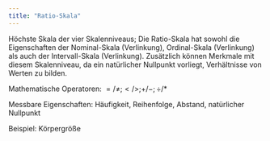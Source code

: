 ```yaml
---
title: "Ratio-Skala"
---
```


Höchste Skala der vier Skalenniveaus;
Die Ratio-Skala hat sowohl die Eigenschaften der Nominal-Skala (Verlinkung), Ordinal-Skala (Verlinkung) als auch der Intervall-Skala (Verlinkung). Zusätzlich können Merkmale mit diesem Skalenniveau, da ein natürlicher Nullpunkt vorliegt, Verhältnisse von Werten zu bilden.

Mathematische Operatoren: $=/≠; </>; +/− ; ÷/*$

Messbare Eigenschaften: Häufigkeit, Reihenfolge, Abstand, natürlicher Nullpunkt

Beispiel: Körpergröße


